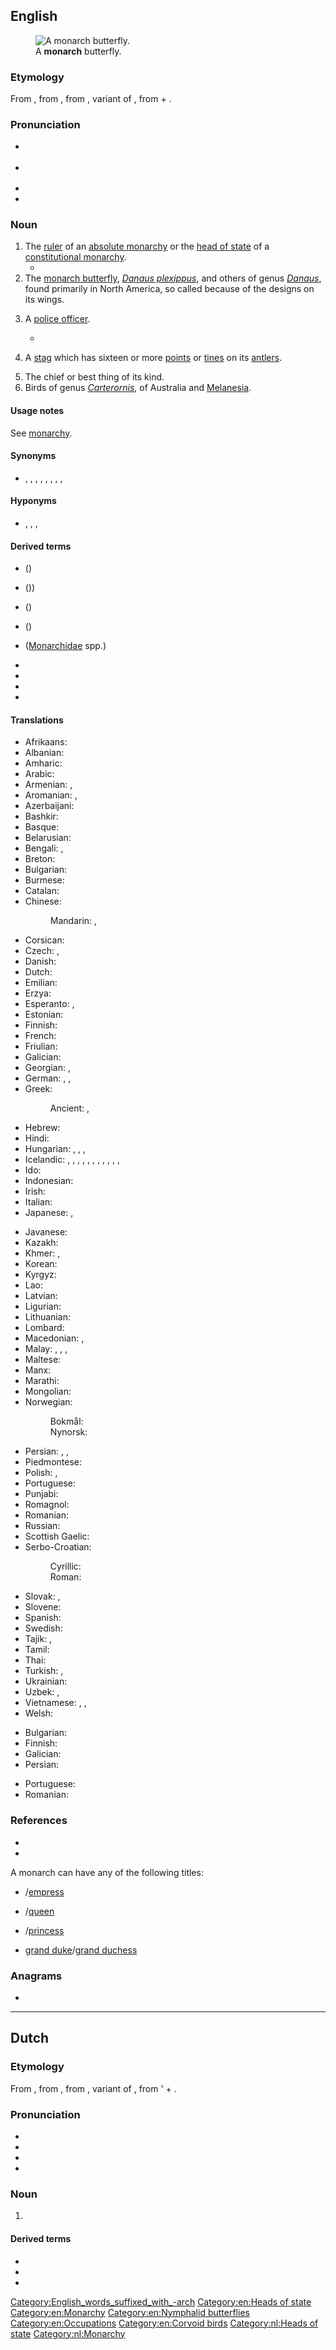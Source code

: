 {{also|Monarch}}
==English==
[[File:ComputerHotline - Danaus plexippus (by) (3).jpg|thumb|A '''monarch''' butterfly.]]

===Etymology===
From {{bor|en|frm|monarque}}, from {{der|en|LL.|monarcha}}, from {{der|en|grc|μονάρχης}}, variant of {{m|grc|μόναρχος||sole ruler}}, from {{m|grc|μόνος||only}} + {{m|grc|ἀρχός||leader}}.

===Pronunciation===
* {{a|UK}} {{IPA|en|/ˈmɒnək/}}
* {{a|US}} {{IPA|en|/ˈmɑnɚk/|/ˈmɑnɑɹk/}}
* {{audio|en|En-us-monarch.ogg|Audio (US)}}
* {{audio|en|en-au-monarch.ogg|Audio (AU)}}

===Noun===
{{en-noun|s}}

# The [[ruler]] of an [[absolute monarchy]] or the [[head of state]] of a [[constitutional monarchy]].
#* {{RQ:Shakespeare Henry 5|II|II|25|text=Never was '''monarch''' better fear'd and lov'd / Than is your Majesty.}}
# The [[monarch butterfly]], ''[[Danaus plexippus]]'', and others of genus ''[[Danaus]]'', found primarily in North America, so called because of the designs on its wings.
# {{lb|en|Aboriginal English}} A [[police officer]].
#* {{quote-book|en|1961|{{w|Nene Gare}}|The Fringe Dwellers|publisher=Text Classics|year_published=2012|page=41|text=‘Skippy gets off. An ya know the first thing e says to them '''monarch'''? E turns round on em an yelps, “An now ya can just gimme back that bottle.”’}}
# {{lb|en|often capitalised}} A [[stag]] which has sixteen or more [[point|points]] or [[tine|tines]] on its [[antler|antlers]].
# The chief or best thing of its kind.
# Birds of genus ''[[Carterornis]]'', of Australia and [[Melanesia]].

====Usage notes====
See [[monarchy#Usage notes|monarchy]].

====Synonyms====
* {{sense|ruler}} {{l|en|autocrat}}, {{l|en|autocrator}}, {{l|en|big man}}, {{l|en|despot}}, {{l|en|dictator}}, {{l|en|Führer}}, {{l|en|potentate}}, {{l|en|sovereign}}, {{l|en|tyrant}}

====Hyponyms====
* {{sense|ruler}} {{l|en|emperor}}, {{l|en|empress}}, {{l|en|king}}, {{l|en|queen}}

====Derived terms====
* {{vern|African monarch}} ({{taxlink|Danaus chrysippus|species|ver=200917}})
* {{vern|Biak monarch}} ({{taxlink|Symposiachrus brehmii|species|ver=200917}}))
* {{vern|frilled monarch}} ({{taxlink|Arses telescopthalmus|species|ver=200917}})
* {{vern|golden monarch}} ({{taxlink|Carterornis chrysomela|species|ver=200917}})
* {{vern|monarch flycatcher}} ([[Monarchidae]] spp.)
* {{l|en|monarchical}}
* {{l|en|monarchism}}
* {{l|en|monarchist}}
* {{l|en|monarchy}}

====Translations====
{{trans-top|ruler}}
* Afrikaans: {{t|af|monarg}}
* Albanian: {{t+|sq|monark|m}}
* Amharic: {{t|am|ንጉሥ|m}}
* Arabic: {{t|ar|عَاهِل|m}}
* Armenian: {{t+|hy|միապետ}}, {{t+|hy|ինքնակալ}}
* Aromanian: {{t|rup|munarhu|m|}}, {{t|rup|munarhã|f}}
* Azerbaijani: {{t|az|monarx}}
* Bashkir: {{t|ba|батша|sc=Cyrl}}
* Basque: {{t+|eu|monarka}}
* Belarusian: {{t|be|мана́рх|m}}
* Bengali: {{t+|bn|সম্রাট|m}}, {{t|bn|সম্রাজ্ঞী|f}}
* Breton: {{t|br|unpenn|m}}
* Bulgarian: {{t+|bg|мона́рх|m}}
* Burmese: {{t+|my|ဘုရင်}}
* Catalan: {{t+|ca|monarca|m|f}}
* Chinese:
*: Mandarin: {{t+|cmn|君主|tr=jūnzhǔ|sc=Hani}}, {{t+|cmn|王|tr=wáng|sc=Hani}}
* Corsican: {{t|co|munarca|m}}
* Czech: {{t+|cs|panovník|m}}, {{t+|cs|monarcha|m}}
* Danish: {{t+|da|monark|c}}
* Dutch: {{t+|nl|monarch|m}}
* Emilian: {{t-needed|egl}}
* Erzya: {{t|myv|вейкинязор}}
* Esperanto: {{t|eo|monarĥo}}, {{t|eo|monarko}}
* Estonian: {{t|et|monarh}}
* Finnish: {{t+|fi|monarkki}}
* French: {{t+|fr|monarque|m}}
* Friulian: {{t|fur|monarcje}}
* Galician: {{t+|gl|monarca|m|f}}
* Georgian: {{t|ka|მონარხი}}, {{t+|ka|მეფე}}
* German: {{t+|de|Monarch|m}}, {{t+|de|Monarchin|f}}, {{t+|de|Fürst|m}}
* Greek: {{t+|el|μονάρχης|m}}
*: Ancient: {{t|grc|μόναρχος|m}}, {{t|grc|μονάρχης|m}}
* Hebrew: {{t+|he|מונרך|m|tr=monárk}}
* Hindi: {{t+|hi|राजा|m}}
* Hungarian: {{t+|hu|uralkodó}}, {{t+|hu|egyeduralkodó}}, {{t+|hu|fejedelem}}, {{t|hu|monarcha}}
* Icelandic: {{t|is|einvaldsherra|m}}, {{t+|is|konungur|m}}, {{t+|is|drottning|f}}, {{t|is|fursti|m}}, {{t+|is|keisari|m}}, {{t|is|einvaldur|m}}, {{t|is|einvaldur þjóðhöfðingi konungsríkis|m}}, {{t|is|einvaldur þjóðhöfðingi keisaradæmis|m}}, {{t|is|einvaldur þjóðhöfðingi furstadæmis|m}}, {{t+|is|höfðingi|m}}, {{t+|is|jöfur|m}},
* Ido: {{t+|io|monarko}}
* Indonesian: {{t+|id|raja}}
* Irish: {{t|ga|monarc|m}}
* Italian: {{t+|it|monarca|m}}
* Japanese: {{t+|ja|君主|tr=くんしゅ, kunshu|sc=Jpan}}, {{t+|ja|王|tr=おう, ō|sc=Jpan}}
{{trans-mid}}
* Javanese: {{t+|jv|ratu}}
* Kazakh: {{t|kk|монарх}}
* Khmer: {{t|km|ព្រះមហាក្សត្រ}}, {{t|km|ក្ស័ត្រ}}
* Korean: {{t+|ko|군주}}
* Kyrgyz: {{t|ky|монарх}}
* Lao: {{t|lo|ທິລາດ}}
* Latvian: {{t|lv|monarhs|m}}
* Ligurian: {{t-needed|lij}}
* Lithuanian: {{t|lt|monarchas|m}}
* Lombard: {{t-needed|lmo}}
* Macedonian: {{t|mk|монарх|m}}, {{t|mk|владетел|m}}
* Malay: {{t|ms|ratu}}, {{t+|ms|raja}}, {{t|ms|permaisuri}}, {{t|ms|pemerintah}} {{qualifier|ruler}}
* Maltese: {{t|mt|monarka|m}}
* Manx: {{t|gv|ard-ree|m}}
* Marathi: {{t|mr|राजा|m}}
* Mongolian: {{t+|mn|ван}}
* Norwegian:
*: Bokmål: {{t+|no|monark|m}}
*: Nynorsk: {{t+|no|monark|m}}
* Persian: {{t|fa|مونارک|tr=monârk|sc=fa-Arab}}, {{t+|fa|پادشاه|tr=pâdešâh, pâdšâh}}, {{t+|fa|ملکه|tr=malake}} {{qualifier|female}}
* Piedmontese: {{t|pms|monarca|m}}
* Polish: {{t+|pl|monarcha|m}}, {{t+|pl|monarchini|f}}
* Portuguese: {{t+|pt|monarca|m|f}}
* Punjabi: {{t|pa|ਰਾਜਾ|m}}
* Romagnol: {{t-needed|rgn}}
* Romanian: {{t+|ro|monarh|m}}
* Russian: {{t+|ru|мона́рх|m}}
* Scottish Gaelic: {{t|gd|mhonarc|m}}
* Serbo-Croatian:
*: Cyrillic: {{t|sh|монарх|m}}
*: Roman: {{t+|sh|monarh|m}}
* Slovak: {{t|sk|panovník|m}}, {{t|sk|monarcha|m}}
* Slovene: {{t+|sl|monarh|m}}
* Spanish: {{t+|es|monarca|m|f}}
* Swedish: {{t+|sv|monark|c}}
* Tajik: {{t|tg|подишоҳ}}, {{t|tg|монарх}}
* Tamil: {{t+|ta|அரசன்}}
* Thai: {{t+|th|กษัตริย์}}
* Turkish: {{t+|tr|hakan}}, {{t+|tr|hükümdar}}
* Ukrainian: {{t|uk|мона́рх|m}}
* Uzbek: {{t+|uz|monarx}}, {{t+|uz|podsho}}
* Vietnamese: {{t+|vi|vua}}, {{t+|vi|quân chủ}}, {{t+|vi|quốc vương}}
* Welsh: {{t+|cy|teyrn|m}}
{{trans-bottom}}

{{trans-top|butterfly ''Danaus plexippus''}}
* Bulgarian: {{t+|bg|монарх|m}}
* Finnish: {{t+|fi|monarkkiperhonen}}
* Galician: {{t|gl|bolboreta monarca|f}}
* Persian: {{t|fa|پروانه شهریار|tr=parvāne-šahryār}}
{{trans-mid}}
* Portuguese: {{t|pt|borboleta-monarca|f}}
* Romanian: {{t|ro|fluture monarh|m}}
{{trans-bottom}}

===References===
* {{pedia|Monarch butterfly}}
* {{specieslite|Danaus plexippus|i=1}}
A monarch can have any of the following titles:
* {{l|en|emperor}}/[[empress]]
* {{l|en|king}}/[[queen]]
* {{l|en|prince}}/[[princess]]
* [[grand duke]]/[[grand duchess]]

[[Category:English_words_suffixed_with_-arch]]

===Anagrams===
* {{anagrams|en|a=achmnor|chroman|march on|nomarch}}

[[Category:en:Heads of state]]
[[Category:en:Monarchy]]
[[Category:en:Nymphalid butterflies]]
[[Category:en:Occupations]]
[[Category:en:Corvoid birds]]

----

==Dutch==
{{wikipedia|lang=nl}}

===Etymology===
From {{inh|nl|dum|monarcha}}, from {{der|nl|la|monarcha}}, from {{der|nl|grc|μονάρχης}}, variant of {{m|grc|μόναρχος||sole ruler}}, from '{{m|grc|μόνος||only}} + {{m|grc|ἀρχός||leader}}.

===Pronunciation===
* {{IPA|nl|/moːˈnɑrx/}}
* {{audio|nl|Nl-monarch.ogg|Audio}}
* {{hyphenation|nl|mo|narch}}
* {{rhymes|nl|ɑrx}}

===Noun===
{{nl-noun|m|-en|monarchje}}

# {{l|en||monarch}}

====Derived terms====
* {{l|nl|monarchaal}}
* {{l|nl|monarchie}}
* {{l|nl|monarchvlinder}}

[[Category:nl:Heads of state]]
[[Category:nl:Monarchy]]